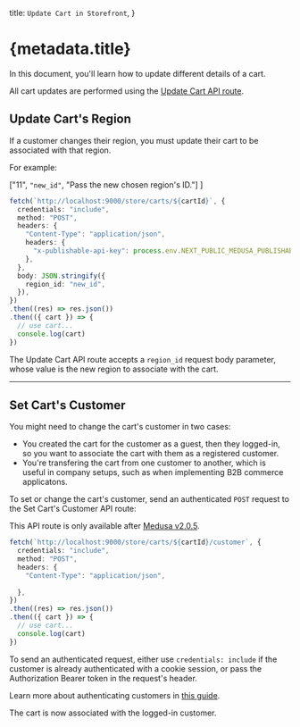 
  title: `Update Cart in Storefront`,
}

# {metadata.title}

In this document, you'll learn how to update different details of a cart.

<Note>

All cart updates are performed using the [Update Cart API route](!api!/store#carts_postcartsid).

</Note>

## Update Cart's Region

If a customer changes their region, you must update their cart to be associated with that region.

For example:

  ["11", `"new_id"`, "Pass the new chosen region's ID."]
]

```ts highlights={updateRegionHighlights}
fetch(`http://localhost:9000/store/carts/${cartId}`, {
  credentials: "include",
  method: "POST",
  headers: {
    "Content-Type": "application/json",
    headers: {
      "x-publishable-api-key": process.env.NEXT_PUBLIC_MEDUSA_PUBLISHABLE_KEY || "temp",
    },
  },
  body: JSON.stringify({
    region_id: "new_id",
  }),
})
.then((res) => res.json())
.then(({ cart }) => {
  // use cart...
  console.log(cart)
})
```

The Update Cart API route accepts a `region_id` request body parameter, whose value is the new region to associate with the cart.

---

## Set Cart's Customer

You might need to change the cart's customer in two cases:

- You created the cart for the customer as a guest, then they logged-in, so you want to associate the cart with them as a registered customer.
- You're transfering the cart from one customer to another, which is useful in company setups, such as when implementing B2B commerce applicatons.

To set or change the cart's customer, send an authenticated `POST` request to the Set Cart's Customer API route:

<Note>

This API route is only available after [Medusa v2.0.5](https://github.com/medusajs/medusa/releases/tag/v2.0.5).

</Note>

```ts
fetch(`http://localhost:9000/store/carts/${cartId}/customer`, {
  credentials: "include",
  method: "POST",
  headers: {
    "Content-Type": "application/json",
    
  },
})
.then((res) => res.json())
.then(({ cart }) => {
  // use cart...
  console.log(cart)
})
```

To send an authenticated request, either use `credentials: include` if the customer is already authenticated with a cookie session, or pass the Authorization Bearer token in the request's header.

<Note title="Tip">

Learn more about authenticating customers in [this guide](../../customers/login/page.mdx).

</Note>

The cart is now associated with the logged-in customer.
